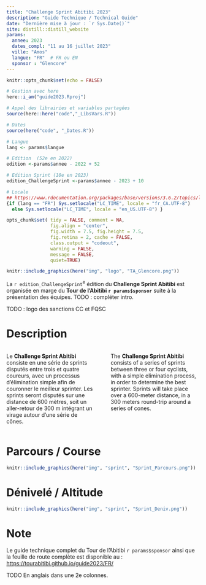 ```yaml
---
title: "Challenge Sprint Abitibi 2023"
description: "Guide Technique / Technical Guide"
date: "Dernière mise à jour : `r Sys.Date()`"
site: distill::distill_website
params:
  annee: 2023
  dates_compl: "11 au 16 juillet 2023"
  ville: "Amos"
  langue: "FR"  # FR ou EN
  sponsor : "Glencore"
---
```


<!-- Analytics Matomo dans le fichier _footer.html -->

<!-- Pour render : rmarkdown::render_site('guide_sprint_FR') -->

```r
knitr::opts_chunk$set(echo = FALSE)

# Gestion avec here
here::i_am("guide2023.Rproj")

```

```r
# Appel des librairies et variables partagées
source(here::here("code","_LibsVars.R"))

# Dates
source(here("code", "_Dates.R"))

# Langue
lang <- params$langue

# Edition  (52e en 2022)
edition <-params$annee - 2022 + 52

# Edition Sprint (10e en 2023)
edition_ChallengeSprint <-params$annee - 2023 + 10

# Locale
## https://www.rdocumentation.org/packages/base/versions/3.6.2/topics/locales
{if (lang == "FR") Sys.setlocale("LC_TIME", locale = "fr_CA.UTF-8") 
  else Sys.setlocale("LC_TIME", locale = "en_US.UTF-8") }

opts_chunk$set( tidy = FALSE, comment = NA,
                fig.align = "center",
                fig.width = 7.5, fig.height = 7.5,
                fig.retina = 2, cache = FALSE,
                class.output = "codeout",
                warning = FALSE,
                message = FALSE,
                quiet=TRUE)

```

```r
knitr::include_graphics(here("img", "logo", "TA_Glencore.png"))
```


La `r edition_ChallengeSprint`^e^ édition du **Challenge Sprint Abitibi** est organisée en marge du **Tour de l'Abitibi `r params$sponsor`** suite à la présentation des équipes. TODO : compléter intro.

TODO : logo des sanctions CC et FQSC

# Description

:::: {style="display: grid; grid-template-columns: 1fr 1fr; grid-column-gap: 40px;"}

::: {}
Le **Challenge Sprint Abitibi** consiste en une série de sprints disputés entre trois et quatre coureurs, avec un processus d’élimination simple afin de couronner le meilleur sprinter. Les sprints seront disputés sur une distance de 600 mètres, soit un aller-retour de 300 m intégrant un virage autour d’une série de cônes.
:::

::: {}
The **Challenge Sprint Abitibi** consists of a series of sprints between three or four cyclists, with a simple elimination process, in order to determine the best sprinter. Sprints will take place over a 600-meter distance, in a 300 meters round-trip around a series of cones.
:::

::::

# Parcours / Course

```r
knitr::include_graphics(here("img", "sprint", "Sprint_Parcours.png"))
```

# Dénivelé / Altitude

```r
knitr::include_graphics(here("img", "sprint", "Sprint_Deniv.png"))
```


# Note

Le guide technique complet du Tour de l'Abitibi `r params$sponsor` ainsi que la feuille de route complète est disponible au : <a href="../FR/index.html" target="_blank">https://tourabitibi.github.io/guide2023/FR/</a> 

TODO En anglais dans une 2e colonnes.